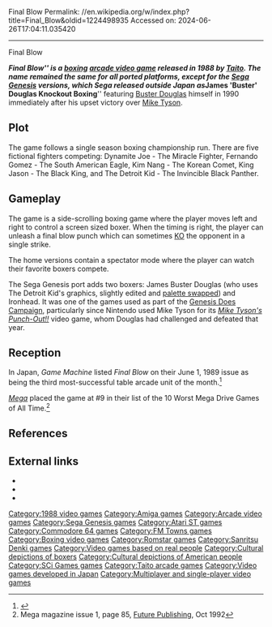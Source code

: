 Final Blow
Permalink: //en.wikipedia.org/w/index.php?title=Final_Blow&oldid=1224498935
Accessed on: 2024-06-26T17:04:11.035420



------
Final Blow
{{for multi|the final blow in mutliplayer video games|Last hitting|the jazz/funk album|The Final Blow}}
{{Infobox video game
| title = Final Blow
| image = Final Blow Cover.jpg
| caption = Arcade flyer
| developer = [[Taito]]
| publisher = Taito
| designer = 
| release = 1988
| platforms = [[Arcade game|Arcade]], [[Sega Genesis|Genesis]], [[Amiga]], [[Atari ST]], [[Commodore 64]], [[FM Towns]], [[Master System]]
| genre = [[Sports game|Sports]]
| modes = [[Single-player video game|Single-player]], 2 player competitive
}}

'''''Final Blow''''' is a [[boxing]] [[arcade video game]] released in 1988 by [[Taito]]. The name remained the same for all ported platforms, except for the [[Sega Genesis]] versions, which Sega released outside Japan as '''''James 'Buster' Douglas Knockout Boxing''''' featuring [[Buster Douglas]] himself in 1990 immediately after his upset victory over [[Mike Tyson]].

==Plot==
The game follows a single season boxing championship run. There are five fictional fighters competing: Dynamite Joe - The Miracle Fighter, Fernando Gomez - The South American Eagle, Kim Nang - The Korean Comet, King Jason - The Black King, and The Detroit Kid - The Invincible Black Panther.

==Gameplay==
The game is a side-scrolling boxing game where the player moves left and right to control a screen sized boxer. When the timing is right, the player can unleash a final blow punch which can sometimes [[Knockout|KO]] the opponent in a single strike.

The home versions contain a spectator mode where the player can watch their favorite boxers compete.

The Sega Genesis port adds two boxers: James Buster Douglas (who uses The Detroit Kid's graphics, slightly edited and [[palette swap]]ped) and Ironhead. It was one of the games used as part of the [[Genesis does what Nintendon't|Genesis Does Campaign]], particularly since Nintendo used Mike Tyson for its ''[[Mike Tyson's Punch-Out!!]]'' video game, whom Douglas had challenged and defeated that year.

==Reception==
{{Video game reviews
| GamePro = GEN: 15/25<ref>{{cite magazine |url=https://retrocdn.net/images/b/bc/GamePro_US_018.pdf |title=Genesis ProView: ''James "Buster" Douglas Knock-Out Boxing'' |last=Lang |first=Chip |magazine=[[GamePro]] |date=January 1991 |pages=82–83}}</ref>
}}

In Japan, ''Game Machine'' listed ''Final Blow'' on their June 1, 1989 issue as being the third most-successful table arcade unit of the month.<ref>{{cite magazine|title=Game Machine's Best Hit Games 25 - テーブル型TVゲーム機 (Table Videos)|magazine=[[:ja:ゲームマシン|Game Machine]]|issue=357|publisher=[[:ja:アミューズメント通信社|Amusement Press, Inc.]]|date=1 June 1989|page=21|lang=ja}}</ref>

''[[Mega (magazine)|Mega]]'' placed the game at #9 in their list of the 10 Worst Mega Drive Games of All Time.<ref>Mega magazine issue 1, page 85, [[Future Publishing]], Oct 1992</ref>

==References==
{{reflist}}

==External links==
* {{KLOV game|id=7791}}
* {{atarimania|id=9317}}
* {{lemon64 game|id=910|name=Final Blow}}

[[Category:1988 video games]]
[[Category:Amiga games]]
[[Category:Arcade video games]]
[[Category:Sega Genesis games]]
[[Category:Atari ST games]]
[[Category:Commodore 64 games]]
[[Category:FM Towns games]]
[[Category:Boxing video games]]
[[Category:Romstar games]]
[[Category:Sanritsu Denki games]]
[[Category:Video games based on real people]]
[[Category:Cultural depictions of boxers]]
[[Category:Cultural depictions of American people]]
[[Category:SCi Games games]]
[[Category:Taito arcade games]]
[[Category:Video games developed in Japan]]
[[Category:Multiplayer and single-player video games]]

{{boxing-videogame-stub}}